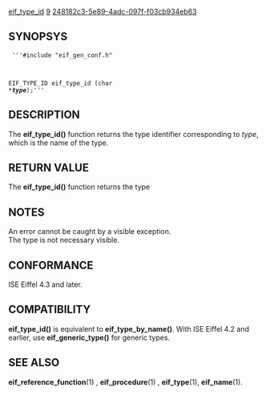 [[Property:title|eif_type_id]]
[[Property:weight|9]]
[[Property:uuid|248182c3-5e89-4adc-097f-f03cb934eb63]]
==SYNOPSYS==
<code>
'''#include "eif_gen_conf.h"

EIF_TYPE_ID eif_type_id (char *''' ''type''''');'''</code>

==DESCRIPTION==
The '''eif_type_id()''' function returns the type identifier corresponding to ''type'', which is the name of the type. 
==RETURN VALUE==
The '''eif_type_id()''' function returns the type 
==NOTES==
An error cannot be caught by a visible exception. <br/>
The type is not necessary visible. 
==CONFORMANCE==
ISE Eiffel 4.3 and later. 
==COMPATIBILITY==
'''eif_type_id()''' is equivalent to '''eif_type_by_name()'''. With ISE Eiffel 4.2 and earlier, use '''eif_generic_type()''' for generic types. 
==SEE ALSO==
'''eif_reference_function'''(1) , '''eif_procedure'''(1) , '''eif_type'''(1), '''eif_name'''(1). 



